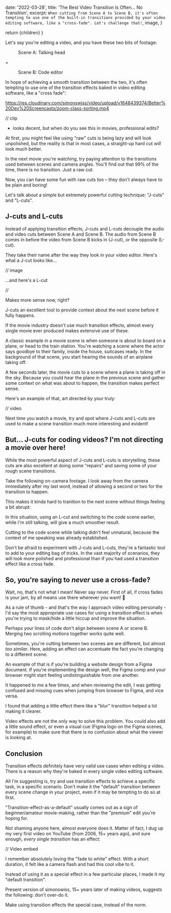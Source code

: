 
  date: '2022-03-28',
  title: 'The Best Video Transition Is Often... No Transition',
  excerpt: `When cutting from Scene A to Scene B, it's often tempting to use one of the built-in transitions provided by your video editing software, like a "cross-fade". Let's challenge that!`,
  image,
}

  return <MarkdownLayout meta={meta}>{children}</MarkdownLayout>
}

Let's say you're editing a video, and you have these two bits of footage:

<div className="flex items-center gap-4">
  <figure>
    <Image src="https://placekitten.com/400/200" width={400} height={200} alt="" />
    <figcaption>Scene A: Talking head</figcaption>
  </figure>
  <span>+</span>
  <figure>
    <Image src="https://placekitten.com/400/200" width={400} height={200} alt="" />
    <figcaption>Scene B: Code editor</figcaption>
  </figure>
</div>

In hope of achieving a smooth transition between the two, it's often tempting to use one of the transition effects baked in video editing software, like a "cross fade":

https://res.cloudinary.com/simonswiss/video/upload/v1648439374/Better%20Dev%20Screencasts/zoom-class-sorting.mp4

// clip

- looks decent, but when do you see this in movies, professional edits?

At first, you might feel like using "raw" cuts is being lazy and will look unpolished, but the reality is that in most cases, a straight-up hard cut _will_ look much better.

In the next movie you're watching, try paying attention to the transitions used between scenes and camera angles. You'll find out that 99% of the time, there is no transition. Just a raw cut.

Now, you can have some fun with raw cuts too – they don't always have to be plain and boring!

Let's talk about a simple but extremely powerful cutting technique: "J-cuts" and "L-cuts".

## J-cuts and L-cuts

Instead of applying transition effects, J-cuts and L-cuts decouple the audio and video cuts between Scene A and Scene B. The audio from Scene B comes in before the video from Scene B kicks in (J-cut), or the opposite (L-cut).

They take their name after the way they look in your video editor. Here's what a J-cut looks like...

// image

...and here's a L-cut

//

Makes more sense now, right?

J-cuts an excellent tool to provide context about the next scene before it fully happens.

If the movie industry doesn't use much transition effects, almost every single movie ever produced makes extensive use of these.

A classic example in a movie scene is when someone is about to board on a plane, or head to the train station. You're watching a scene where the actor says goodbye to their family, inside the house, suitcases ready. In the background of that scene, you start hearing the sounds of an airplane taking off.

A few seconds later, the movie cuts to a scene where a plane is taking off in the sky. Because you could hear the plane in the previous scene and gather some context on what was about to happen, the transition makes perfect sense.

Here's an example of that, art directed by your truly:

// video

Next time you watch a movie, try and spot where J-cuts and L-cuts are used to make a scene transition much more interesting and evident!

## But... J-cuts for coding videos? I'm not directing a movie over here!

While the most powerful aspect of J-cuts and L-cuts is storytelling, these cuts are also excellent at doing some "repairs" and saving some of your rough scene transitions.

Take the following on-camera footage. I look away from the camera immediately after my last word, instead of allowing a second or two for the transition to happen.

This makes it kinda hard to tranition to the next scene without things feeling a bit abrupt:

In this situation, using an L-cut and switching to the code scene earlier, while I'm still talking, will give a much smoother result.

Cutting to the code scene while talking didn't feel unnatural, because the context of me speaking was already established.

Don't be afraid to experiment with J-cuts and L-cuts, they're a fantastic tool to add to your editing bag of tricks. In the vast majority of scenarios, they will look more polished and professional than if you had used a transition effect like a cross fade.

## So, you're saying to _never_ use a cross-fade?

Wait, no, that's not what I mean! Never say never. First of all, if cross fades is your jam, by all means use there wherever you want! 🤗

As a rule of thumb - and that's the way I approach video editing personally - I'd say the most appropriate use cases for using a transition effect is when you're trying to mask/hide a little hiccup and improve the situation.

Perhaps your lines of code don't align between scene A or scene B. Merging two scrolling motions together works quite well.

Sometimes, you're cutting between two scenes are are different, but almost _too similar_. Here, adding an effect can accentuate the fact you're changing to a different scene.

An example of that is if you're building a website design from a Figma document. If you're implementing the design well, the Figma comp and your browser might start feeling undistinguishable from one another.

It happened to me a few times, and when reviewing the edit, I was getting confused and missing cues when jumping from browser to Figma, and vice versa.

I found that adding a little effect there like a "blur" transition helped a lot making it clearer.

Video effects are not the only way to solve this problem. You could also add a little sound effect, or even a visual cue (Figma logo on the Figma scenes, for example) to make sure that there is no confusion about what the viewer is looking at.

## Conclusion

Transition effects definitely have very valid use cases when editing a video. There is a reason why they're baked in every single video editing software.

All I'm suggesting is, try and use transition effects to achieve a specific task, in a specific scenario. Don't make it the "default" transition between every scene change in your project, even if it may be tempting to do so at first.

"Transition-effect-as-a-default" usually comes out as a sign of beginner/amateur movie-making, rather than the "premium" edit you're hoping for.

Not shaming anyone here, almost everyone does it. Matter of fact, I dug up my very first video on YouTube (from 2006, 15+ years ago), and sure enough, _every single transition_ has an effect:

// Video embed

I remember absolutely loving the "fade to white" effect. With a short duration, it felt like a camera flash and had this cool vibe to it.

Instead of using it as a special effect in a few particular places, I made it my "default transition".

Present version of simonswiss, 15+ years later of making videos, suggests the following: don't over-do it.

Make using transition effects the special case, instead of the norm.
